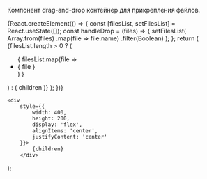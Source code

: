 

Компонент drag-and-drop контейнер для прикрепления файлов.


<Preview>
    {React.createElement(() => {
        const [filesList, setFilesList] = React.useState([]);
        const handleDrop = (files) => {
            setFilesList(
                Array.from(files)
                    .map(file => file.name)
                    .filter(Boolean)
            );
        };
        return (
            <Dropzone onDrop={handleDrop}>
                <Container>
                    {filesList.length > 0 ? (
                        <ul>
                            { filesList.map(file => <li key={ file }>{ file }</li>) }
                        </ul>
                    ) : (
                        <span>children</span>
                    )}
                </Container>
            </Dropzone>
        );
    })}
</Preview>

    <div
        style={{
            width: 400,
            height: 200,
            display: 'flex',
            alignItems: 'center',
            justifyContent: 'center'
        }}>
            {children}
        </div>
);

